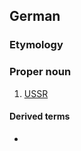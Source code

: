 ==German==

===Etymology===
{{abbreviation of|lang=de|Union der Sozialistischen Sowjetrepubliken}}

===Proper noun===
{{de-proper noun|f}}

# [[USSR]]

====Derived terms====
* {{l|de|EUdSSR}}